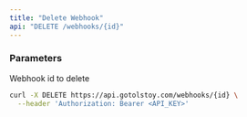 ```yaml
---
title: "Delete Webhook"
api: "DELETE /webhooks/{id}"
---
```


### Parameters

<Param path="id" type="string" required>

Webhook id to delete

</Param>

<RequestExample>

```bash Request
curl -X DELETE https://api.gotolstoy.com/webhooks/{id} \
  --header 'Authorization: Bearer <API_KEY>'
```

</RequestExample>
